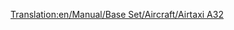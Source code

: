 [[Translation:en/Manual/Base Set/Aircraft/Airtaxi A32]]
{{hu/Manual/Base Set/Aircraft/Navbox Légi járművek}}
{{hu/Manual/Base Set/Aircraft/Repülőgépek|Name=Légitaxi A32
|Image=[[File:en/Manual/Base Set/Aircraft/AirbusA320.png|Légitaxi A32]]
|Cost=36.914 (73,828)
|Speed=947 km/h (592 MPH)
|Annual=4.781 (9,562)
|Designed=1987
|Lifespan=24
|Capacity=160 utas és 20 csomag levél.
|Description=Bevált sugárhajtású repülőgép. Inkább a nagyobb repülőtereken használatos.
|Real-life=[http://hu.wikipedia.org/wiki/Airbus_A320 Airbus A320]
}}